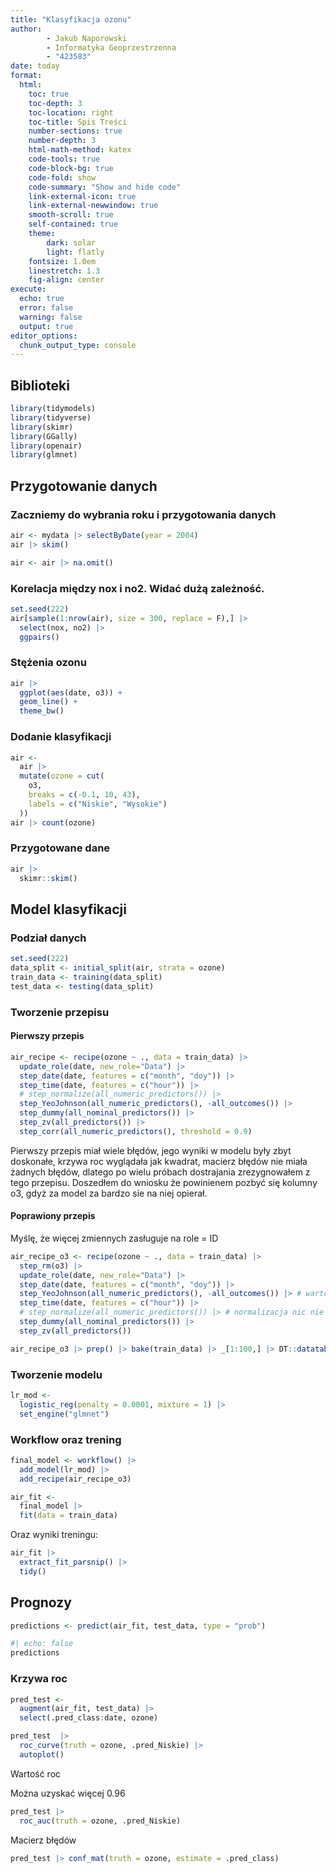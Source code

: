 ```yaml
---
title: "Klasyfikacja ozonu" 
author: 
        - Jakub Naporowski 
        - Informatyka Geoprzestrzenna
        - "423583"
date: today 
format: 
  html:
    toc: true
    toc-depth: 3
    toc-location: right
    toc-title: Spis Treści
    number-sections: true
    number-depth: 3
    html-math-method: katex
    code-tools: true
    code-block-bg: true
    code-fold: show
    code-summary: "Show and hide code"
    link-external-icon: true
    link-external-newwindow: true
    smooth-scroll: true
    self-contained: true
    theme: 
        dark: solar
        light: flatly
    fontsize: 1.0em
    linestretch: 1.3
    fig-align: center
execute: 
  echo: true
  error: false
  warning: false
  output: true
editor_options: 
  chunk_output_type: console
---
```


## Biblioteki

```r
library(tidymodels) 
library(tidyverse)
library(skimr) 
library(GGally) 
library(openair) 
library(glmnet)
```

## Przygotowanie danych

### Zaczniemy do wybrania roku i przygotowania danych

```r
air <- mydata |> selectByDate(year = 2004) 
air |> skim()

air <- air |> na.omit()
```

### Korelacja między nox i no2. Widać dużą zależność.

```r
set.seed(222)
air[sample(1:nrow(air), size = 300, replace = F),] |> 
  select(nox, no2) |> 
  ggpairs()
```

### Stężenia ozonu
```r
air |>    
  ggplot(aes(date, o3)) +     
  geom_line() +     
  theme_bw()
```

### Dodanie klasyfikacji
```r
air <-
  air |>
  mutate(ozone = cut(
    o3,
    breaks = c(-0.1, 10, 43),
    labels = c("Niskie", "Wysokie")
  ))
air |> count(ozone)
```

### Przygotowane dane
```r
air |>
  skimr::skim()
```

## Model klasyfikacji

### Podział danych
```r
set.seed(222)
data_split <- initial_split(air, strata = ozone)
train_data <- training(data_split)
test_data <- testing(data_split)
```

### Tworzenie przepisu

#### Pierwszy przepis
``` r
air_recipe <- recipe(ozone ~ ., data = train_data) |>
  update_role(date, new_role="Data") |>
  step_date(date, features = c("month", "doy")) |>
  step_time(date, features = c("hour")) |>
  # step_normalize(all_numeric_predictors()) |>
  step_YeoJohnson(all_numeric_predictors(), -all_outcomes()) |>
  step_dummy(all_nominal_predictors()) |>
  step_zv(all_predictors()) |>
  step_corr(all_numeric_predictors(), threshold = 0.9)
```

Pierwszy przepis miał wiele błędów, jego wyniki w modelu były zbyt doskonałe, krzywa roc wyglądała jak kwadrat, macierz błędów nie miała żadnych błędów, dlatego po wielu próbach dostrajania zrezygnowałem z tego przepisu. Doszedłem do wniosku że powinienem pozbyć się kolumny o3, gdyż za model za bardzo sie na niej opierał.

#### Poprawiony przepis

Myślę, że więcej zmiennych zasługuje na role = ID

``` r
air_recipe_o3 <- recipe(ozone ~ ., data = train_data) |> 
  step_rm(o3) |> 
  update_role(date, new_role="Data") |> 
  step_date(date, features = c("month", "doy")) |> 
  step_YeoJohnson(all_numeric_predictors(), -all_outcomes()) |> # wartość roc jest lepsza o 0.009
  step_time(date, features = c("hour")) |> 
  # step_normalize(all_numeric_predictors()) |> # normalizacja nic nie zmienia
  step_dummy(all_nominal_predictors()) |> 
  step_zv(all_predictors())
```

```r
air_recipe_o3 |> prep() |> bake(train_data) |> _[1:100,] |> DT::datatable()
```

### Tworzenie modelu

```r
lr_mod <- 
  logistic_reg(penalty = 0.0001, mixture = 1) |> 
  set_engine("glmnet")
```

### Workflow oraz trening
```r
final_model <- workflow() |> 
  add_model(lr_mod) |> 
  add_recipe(air_recipe_o3) 
```

```r
air_fit <- 
  final_model |> 
  fit(data = train_data)
```

Oraz wyniki treningu:
```r
air_fit |> 
  extract_fit_parsnip() |> 
  tidy()
```

## Prognozy
```r
predictions <- predict(air_fit, test_data, type = "prob")
```
```r
#| echo: false
predictions
```

### Krzywa roc
```r
pred_test <- 
  augment(air_fit, test_data) |> 
  select(.pred_class:date, ozone)

pred_test  |> 
  roc_curve(truth = ozone, .pred_Niskie) |> 
  autoplot()
```


Wartość roc

Można uzyskać więcej 0.96

```r
pred_test |> 
  roc_auc(truth = ozone, .pred_Niskie)
```

Macierz błędów
```r
pred_test |> conf_mat(truth = ozone, estimate = .pred_class) 
```




